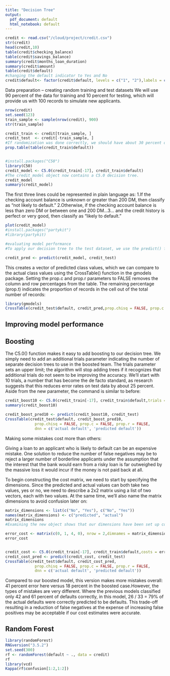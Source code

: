 ```yaml
---
title: "Decision Tree"
output:
  pdf_document: default
  html_notebook: default
---
```


```r

credit <- read.csv("/cloud/project/credit.csv")
str(credit)
head(credit,10)
table(credit$checking_balance)
table(credit$savings_balance)
summary(credit$months_loan_duration)
summary(credit$amount)
table(credit$default)
#changing the default indicator to Yes and No
credit$default<- factor(credit$default, levels = c("1", "2"),labels = c("No", "Yes"))
```

Data preparation – creating random training and test datasets
We will use 90 percent of the data for training and 10 percent for testing, 
which will provide us with 100 records to simulate new applicants.

```r
nrow(credit)
set.seed(123)
train_sample <- sample(nrow(credit), 900)
str(train_sample)

credit_train <- credit[train_sample, ]
credit_test  <- credit[-train_sample, ]
#If randomization was done correctly, we should have about 30 percent of loans with default in each of the datasets
prop.table(table(credit_train$default))


#install.packages("C50")
library(C50)
credit_model <- C5.0(credit_train[-17], credit_train$default)
#The credit_model object now contains a C5.0 decision tree.
credit_model
summary(credit_model)
```

The first three lines could be represented in plain language as:
1.If the checking account balance is unknown or greater than 200 DM, then classify as "not likely to default."
2.Otherwise, if the checking account balance is less than zero DM or between one and 200 DM…3… and the credit history is perfect or very good, then classify as "likely to default."

```r
plot(credit_model)
#install.packages("partykit")
#library(partykit)

#evaluating model performance
#To apply our decision tree to the test dataset, we use the predict() function as shown in the following line of code:

credit_pred <- predict(credit_model, credit_test)
```


This creates a vector of predicted class values, which we can compare to the actual class values using the CrossTable() function in the gmodels package. Setting the prop.c and prop.r parameters to FALSE removes the column and row percentages from the table. The remaining percentage (prop.t) indicates the proportion of records in the cell out of the total number of records:

```r
library(gmodels)
CrossTable(credit_test$default, credit_pred,prop.chisq = FALSE, prop.c = FALSE, prop.r = FALSE, dnn = c('actual default', 'predicted default'))
```

## Improving model performance

## Boosting
The C5.0() function makes it easy to add boosting to our decision tree. We simply need to add an additional trials parameter indicating the number of separate decision trees to use in the boosted team. The trials parameter sets an upper limit; the algorithm will stop adding trees if it recognizes that additional trials do not seem to be improving the accuracy. We'll start with 10 trials, a number that has become  the de facto standard, as research suggests that this reduces error rates on test data by about 25 percent. Aside from the new parameter, the command is similar to before:

```r
credit_boost10 <- C5.0(credit_train[-17], credit_train$default,trials = 10)
summary(credit_boost10)

credit_boost_pred10 <- predict(credit_boost10, credit_test)
CrossTable(credit_test$default, credit_boost_pred10,
             prop.chisq = FALSE, prop.c = FALSE, prop.r = FALSE,
             dnn = c('actual default', 'predicted default'))

```



Making some mistakes cost more than others:

Giving a loan to an applicant who is likely to default can be an expensive mistake. One solution to reduce the number of false negatives may be to reject a larger number of borderline applicants under the assumption that the interest that the bank would earn from a risky loan is far outweighed by the massive loss it would incur if the money is not paid back at all.

To begin constructing the cost matrix, we need to start by specifying the dimensions. Since the predicted and actual values can both take two values, yes or no, we need to describe a 2x2 matrix using a list of two vectors, each with two values. At the same time, we'll also name the matrix dimensions to avoid confusion later on:

```r

matrix_dimensions <- list(c("No", "Yes"), c("No", "Yes"))
names(matrix_dimensions) <- c("predicted", "actual")
matrix_dimensions
#Examining the new object shows that our dimensions have been set up correctly:

error_cost <- matrix(c(0, 1, 4, 0), nrow = 2,dimnames = matrix_dimensions)
error_cost


credit_cost <- C5.0(credit_train[-17], credit_train$default,costs = error_cost)
credit_cost_pred <- predict(credit_cost, credit_test)
CrossTable(credit_test$default, credit_cost_pred,
             prop.chisq = FALSE, prop.c = FALSE, prop.r = FALSE,
             dnn = c('actual default', 'predicted default'))
```


Compared to our boosted model, this version makes more mistakes overall: 41 percent error here versus 18 percent in the boosted case.However, the types of mistakes are very different. Where the previous models classified only 42 and 61 percent of defaults correctly, in this model, 26 / 33 = 79% of the actual defaults were correctly predicted to be defaults. This trade-off resulting in a reduction of false negatives at the expense of increasing false positives may be acceptable if our cost estimates were accurate.

## Random Forest
```r
library(randomForest)
RNGversion("3.5.2")
set.seed(300)
rf <- randomForest(default ~ ., data = credit)
rf
library(vcd)
Kappa(rf$confusion[1:2,1:2])
```


